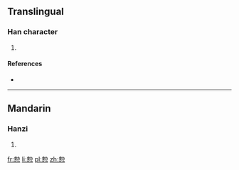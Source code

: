 ==Translingual==

===Han character===
{{Han char|rn=61|rad=心|as=10|sn=14|four=|canj=木尸心 (DSP), X木尸心 (XDSP)}}

# {{defn|Han|sort=心10}}

====References====
* {{Han ref|kx=0396.390|dkj=11016|dj=0735.290|hdz=42333.110|uh=6138|ud=24888}}

----

==Mandarin==

===Hanzi===
{{cmn-hanzi|pin=[[zhěng]] ([[zheng3]])|wg=cheng<sup>3</sup>}}

# {{defn|lang=cmn|sort=心10}}

[[fr:愸]]
[[li:愸]]
[[pl:愸]]
[[zh:愸]]